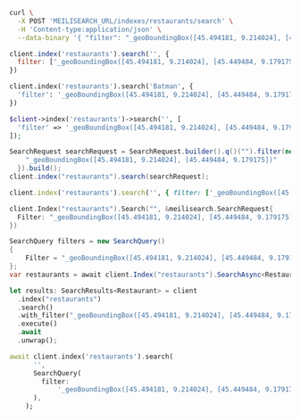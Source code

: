 <CodeGroup>

```bash cURL
curl \
  -X POST 'MEILISEARCH_URL/indexes/restaurants/search' \
  -H 'Content-type:application/json' \
  --data-binary '{ "filter": "_geoBoundingBox([45.494181, 9.214024], [45.449484, 9.179175])" }'
```

```javascript JS
client.index('restaurants').search('', {
  filter: ['_geoBoundingBox([45.494181, 9.214024], [45.449484, 9.179175])'],
})
```

```python Python
client.index('restaurants').search('Batman', {
  'filter': '_geoBoundingBox([45.494181, 9.214024], [45.449484, 9.179175])'
})
```

```php PHP
$client->index('restaurants')->search('', [
  'filter' => '_geoBoundingBox([45.494181, 9.214024], [45.449484, 9.179175])'
]);
```

```java Java
SearchRequest searchRequest = SearchRequest.builder().q()("").filter(new String[] {
    "_geoBoundingBox([45.494181, 9.214024], [45.449484, 9.179175])"
  }).build();
client.index("restaurants").search(searchRequest);
```

```ruby Ruby
client.index('restaurants').search('', { filter: ['_geoBoundingBox([45.494181, 9.214024], [45.449484, 9.179175])'] })
```

```go Go
client.Index("restaurants").Search("", &meilisearch.SearchRequest{
  Filter: "_geoBoundingBox([45.494181, 9.214024], [45.449484, 9.179175])",
})
```

```csharp C#
SearchQuery filters = new SearchQuery()
{
    Filter = "_geoBoundingBox([45.494181, 9.214024], [45.449484, 9.179175])"
};
var restaurants = await client.Index("restaurants").SearchAsync<Restaurant>("restaurants", filters);
```

```rust Rust
let results: SearchResults<Restaurant> = client
  .index("restaurants")
  .search()
  .with_filter("_geoBoundingBox([45.494181, 9.214024], [45.449484, 9.179175])")
  .execute()
  .await
  .unwrap();
```

```dart Dart
await client.index('restaurants').search(
      '',
      SearchQuery(
        filter:
            '_geoBoundingBox([45.494181, 9.214024], [45.449484, 9.179175])',
      ),
    );
```
</CodeGroup>